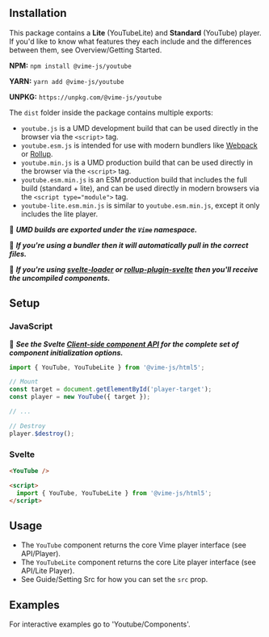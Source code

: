 
<Meta title="Packages/Youtube/Getting Started" />

## Installation

This package contains a **Lite** (YouTubeLite) and **Standard** (YouTube) player. If you'd like to
know what features they each include and the differences between them, 
see <LinkTo kind="overview-getting-started--page">Overview/Getting Started</LinkTo>.

**NPM:** `npm install @vime-js/youtube`

**YARN:** `yarn add @vime-js/youtube`

**UNPKG:** `https://unpkg.com/@vime-js/youtube`

The `dist` folder inside the package contains multiple exports:

- `youtube.js` is a UMD development build that can be used directly in the browser via the `<script>` tag.
- `youtube.esm.js` is intended for use with modern bundlers like [Webpack](https://webpack.js.org/) or [Rollup](http://rollupjs.org/guide/en/).
- `youtube.min.js` is a UMD production build that can be used directly in the browser via the `<script>` tag.
- `youtube.esm.min.js` is an ESM production build that includes the full build (standard + lite), and can be used directly in modern browsers via the `<script type="module">` tag.
- `youtube-lite.esm.min.js` is similar to `youtube.esm.min.js`, except it only includes the lite player.

📝 **_UMD builds are exported under the `Vime` namespace._**

📝 **_If you're using a bundler then it will automatically pull in the correct files._**

📝 **_If you're using [svelte-loader](https://github.com/sveltejs/svelte-loader) or [rollup-plugin-svelte](https://github.com/sveltejs/rollup-plugin-svelte) then you'll receive the uncompiled components._**

## Setup

### JavaScript

📝 **_See the Svelte [Client-side component API](https://svelte.dev/docs#Client-side_component_API) for the complete set of component initialization options._**

```js
import { YouTube, YouTubeLite } from '@vime-js/html5';

// Mount
const target = document.getElementById('player-target');
const player = new YouTube({ target });

// ...

// Destroy
player.$destroy();
```

### Svelte

```html
<YouTube />

<script>
  import { YouTube, YouTubeLite } from '@vime-js/html5';
</script>
```

## Usage

- The `YouTube` component returns the core Vime player interface (see <LinkTo kind="api-player--page">API/Player</LinkTo>).
- The `YouTubeLite` component returns the core Lite player interface (see <LinkTo kind="api-lite-player--page">API/Lite Player</LinkTo>).
- See <LinkTo kind="guides-setting-src--page">Guide/Setting Src</LinkTo> for how you can set the `src` prop.

## Examples

For interactive examples go to 'Youtube/Components'.